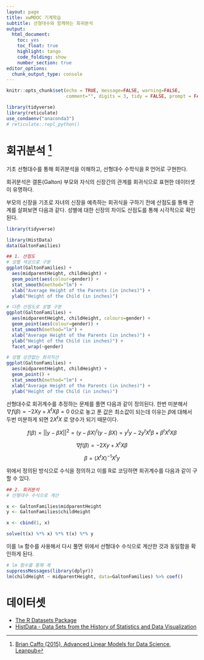 ```yaml
---
layout: page
title: xwMOOC 기계학습
subtitle: 선형대수와 함께하는 회귀분석
output:
  html_document: 
    toc: yes
    toc_float: true
    highlight: tango
    code_folding: show
    number_section: true
editor_options: 
  chunk_output_type: console
---
```

 

```r
knitr::opts_chunk$set(echo = TRUE, message=FALSE, warning=FALSE,
                      comment="", digits = 3, tidy = FALSE, prompt = FALSE, fig.align = 'center')

library(tidyverse)
library(reticulate)
use_condaenv("anaconda3")
# reticulate::repl_python()
```

# 회귀분석 [^advanced-linear-model] {#linear-algebra-reg}

 기초 선형대수를 통해 회귀분석을 이해하고, 선형대수 수학식을 R 언어로 구현한다.
 
회귀분석은 갤톤(Galton) 부모와 자식의 신장간의 관계를 회귀식으로 표현한 데이터셋이 유명하다. 


[^advanced-linear-model]: [Brian Caffo (2015), Advanced Linear Models for Data Science, Leanpub](https://leanpub.com/lm)

부모의 신장을 기초로 자녀의 신장을 예측하는 회귀식을 구하기 전에 산점도를 통해 관계를 살펴보면 다음과 같다. 
성별에 대한 신장의 차이도 산점도를 통해 시각적으로 확인된다.

``` r
library(tidyverse)

library(HistData)
data(GaltonFamilies)

## 1. 산점도 
# 성별 색상으로 구분
ggplot(GaltonFamilies) +
  aes(midparentHeight, childHeight) +
  geom_point(aes(colour=gender)) +
  stat_smooth(method="lm") +
  xlab("Average Height of the Parents (in inches)") +
  ylab("Height of the Child (in inches)")

# 다른 산점도로 성별 구분
ggplot(GaltonFamilies) +
  aes(midparentHeight, childHeight, colours=gender) +
  geom_point(aes(colour=gender)) +
  stat_smooth(method="lm") +
  xlab("Average Height of the Parents (in inches)") +
  ylab("Height of the Child (in inches)") +
  facet_wrap(~gender)

# 성별 상관없는 회귀직선
ggplot(GaltonFamilies) +
  aes(midparentHeight, childHeight) +
  geom_point() +
  stat_smooth(method="lm") +
  xlab("Average Height of the Parents (in inches)") +
  ylab("Height of the Child (in inches)")
```

선형대수로 회귀계수를 추정하는 문제를 풀면 다음과 같이 정의된다.
한번 미분해서 $\nabla f(\beta ) = -2Xy + X^t X \beta =0$ 
0으로 놓고 푼 값은 최소값이 되는데 이유는 $\beta$에 대해서 두번 미분하게 되면 $2 X^t X$ 로 양수가 되기 때문이다.

$$f(\beta ) = ||y - \beta X ||^2 = (y - \beta X)^t (y - \beta X) = y^t y - 2 y^t X^t \beta + \beta^t X^t X \beta$$

$$\nabla f(\beta ) = -2Xy + X^t X \beta$$

$$\beta = (X^t X)^{-1} X^t y $$

위에서 정의된 방식으로 수식을 정의하고 이를 R로 코딩하면 회귀계수를 다음과 같이 구할 수 있다.

``` r
## 2. 회귀분석
# 선형대수 수식으로 계산

x <- GaltonFamilies$midparentHeight
y <- GaltonFamilies$childHeight

x <- cbind(1, x)

solve(t(x) %*% x) %*% t(x) %*% y
```

이를 `lm` 함수를 사용해서 다시 풀면 위에서 선형대수 수식으로 계산한 것과 동일함을 확인하게 된다.

``` r
# lm 함수를 통해 계
suppressMessages(library(dplyr))
lm(childHeight ~ midparentHeight, data=GaltonFamilies) %>% coef()
```


# 데이터셋 {#linear-algebra-dataset}

* [The R Datasets Package](http://stat.ethz.ch/R-manual/R-patched/library/datasets/html/00Index.html)
* [HistData - Data Sets from the History of Statistics and Data Visualization](https://cran.r-project.org/web/packages/HistData/)